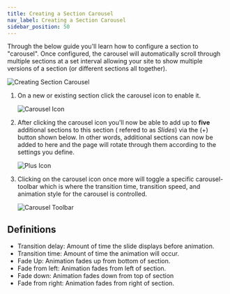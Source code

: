 ```yaml
---
title: Creating a Section Carousel
nav_label: Creating a Section Carousel
sidebar_position: 50
---
```


Through the below guide you'll learn how to configure a section to "carousel". Once configured, the carousel will
automatically scroll through multiple sections at a set interval allowing your site to show multiple versions of a
section (or different sections all together).

![Creating Section Carousel](/assets/studio/2021-12-15_15-48-30.gif)

1. On a new or existing section click the carousel icon to enable it.

   ![Carousel Icon](/assets/studio/example_2.png)

2. After clicking the carousel icon you'll now be able to add up to **five** additional sections to this section (
   refered to as *Slides*) via the (+) button shown below. In other words, additional sections can now be added to here
   and the page will rotate through them according to the settings you define.

   ![Plus Icon](/assets/studio/Example_v2_2_edited.png)

3. Clicking on the carousel icon once more will toggle a specific
   carousel-toolbar which is where the transition time, transition speed, and animation style for the carousel is
   controlled.

   ![Carousel Toolbar](/assets/studio/Example_4.png)

## Definitions

- Transition delay: Amount of time the slide displays before animation.
- Transition time: Amount of time the animation will occur.
- Fade Up: Animation fades up from bottom of section.
- Fade from left: Animation fades from left of section.
- Fade down: Animation fades down from top of section
- Fade from right: Animation fades from right of section.

